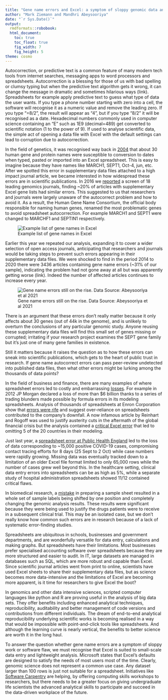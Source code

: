 ```yaml
---
title: "Gene name errors and Excel: a symptom of sloppy genomic data analysis or software flaw?"
author: "Mark Ziemann and Mandhri Abeysooriya"
date: "`r Sys.Date()`"
output:
  rmdformats::robobook:
  html_document:
    toc: true
    toc_float: true
    fig_width: 7
    fig_height: 5
theme: cosmo
---
```


Autocorrection, or predictive text is a common feature of many modern tech tools from internet searches, messaging apps to word processors and spreadsheets. Autocorrection is a blessing for those of us with bad spelling or clumsy typing but when the predictive text algorithm gets it wrong, it can change the message in dramatic and sometimes hilarious ways (link). Spreadsheets for example apply predictive text to guess what type of data the user wants. If you type a phone number starting with zero into a cell, the software will recognise it as a numeric value and remove the leading zero. If you type “=8/2”, the result will appear as “4”, but if you type “8/2” it will be recognised as a date. Hexadecimal numbers commonly used in computer science containing an “E” such as 1E9 (decimal=489) get converted to scientific notation (1 to the power of 9). If used to analyse scientific data, the simple act of opening a data file with Excel with the default settings can lead to corruption due to autocorrection.

In the field of genetics, it was recognised way back in [2004](https://bmcbioinformatics.biomedcentral.com/articles/10.1186/1471-2105-5-80) that about 30 human gene and protein names were susceptible to conversion to dates when typed, pasted or imported into an Excel spreadsheet. This is easy to imagine because they have names like MARCH1, SEPT1, Oct-4, jun, etc. After we spotted this error in supplementary data files attached to a high impact journal article, we became interested in how widespread these errors are in scientific publications. In 2016 we [reported](https://genomebiology.biomedcentral.com/articles/10.1186/s13059-016-1044-7) a screen of 18 leading genomics journals, finding ~20% of articles with supplementary Excel gene lists had similar errors. This suggested to us that researchers and journals were largely unaware of the autocorrect problem and how to avoid it. As a result, the Human Gene Name Consortium, the official body responsible for naming human genes, renamed the most problematic genes to avoid spreadsheet autocorrection. For example MARCH1 and SEPT1 were changed to MARCHF1 and SEPTIN1 respectively.

![Example list of gene names in Excel](https://github.com/markziemann/GeneNameErrors2020/blob/master/images/image1.png?raw=true "Example list of gene names in Excel")

Earlier this year we repeated our analysis, expanding it to cover a wider selection of open access journals, anticipating that researchers and journals would be taking steps to prevent such errors appearing in their supplementary data files. We were shocked to find in the period 2014 to 2020 there were 3436 articles containing gene name errors (~31% of our sample), indicating the problem had not gone away at all but was apparently getting worse (link). Indeed the number of affected articles continues to increase every year.

![Gene name errors still on the rise. Data Source: Abeysooriya et al 2021](https://github.com/markziemann/GeneNameErrors2020/blob/master/images/image2.png?raw=true "Gene name errors still on the rise.")

There is an argument that these errors don’t really matter because it only affects about 30 genes (out of 44k in the genome), and is unlikely to overturn the conclusions of any particular genomic study. Anyone reusing these supplementary data files will find this small set of genes missing or corrupted; irritating if your research project examines the SEPT gene family but it's just one of many gene families in existence.

Still it matters because it raises the question as to how these errors can sneak into scientific publications, which gets to the heart of public trust in research. If gene name autocorrect errors can pass peer-review undetected into published data files, then what other errors might be lurking among the thousands of data points?

In the field of business and finance, there are many examples of where spreadsheet errors led to costly and embarrassing [losses](http://www.eusprig.org/horror-stories.htm). For example in 2012 JP Morgan declared a loss of more than $6 billion thanks to a series of trading blunders made possible by formula errors in its modeling spreadsheets. Analysis of thousands of spreadsheets at Enron Corporation show that [errors were rife](https://ieeexplore.ieee.org/document/7202944) and suggest over-reliance on spreadsheets contributed to the company's downfall. A now infamous article by Reinhart and Rogoff was used to justify austerity cuts in the aftermath of the global financial crisis but the analysis contained a [critical Excel error](https://theconversation.com/the-reinhart-rogoff-error-or-how-not-to-excel-at-economics-13646) that led to omitting 5 of the 20 countries in their modeling.

Just last year, a [spreadsheet error at Public Health England](https://www.bbc.com/news/technology-54423988) led to the loss of data corresponding to ~15,000 positive COVID-19 cases, compromising contact tracing efforts for 8 days (25 Sept to 2 Oct) while case numbers were rapidly growing. Missing data was eventually tracked down to a limitation of an older Excel file format limited to only 65,000 rows while the number of cases grew well beyond this. In the healthcare setting, clinical data entry errors into spreadsheets can be as high as 5%, while a separate study of hospital administration spreadsheets showed 11/12 contained critical flaws. 

In biomedical research, a [mistake](https://www.nature.com/articles/nm0610-618a) in preparing a sample sheet resulted in a whole set of sample labels being shifted by one position and completely changing the genomic analysis results. These results were significant because they were being used to justify the drugs patients were to receive in a subsequent clinical trial. This may be an isolated case, but we don’t really know how common such errors are in research because of a lack of systematic error-finding studies.

Spreadsheets are ubiquitous in schools, businesses and government departments, and are wonderfully versatile for data entry, calculations and making graphs. But spreadsheets have their limitations. Most businesses prefer specialised accounting software over spreadsheets because they are more structured and easier to audit. In IT, large datasets are managed in databases such as SQL, which are more robust and capable than Excel. Since scientific journal articles went from print to online, scientists have used Excel sheets to share their supplementary data files, but as science becomes more data-intensive and the limitations of Excel are becoming more apparent, is it time for researchers to give Excel the boot?

In genomics and other data intensive sciences, scripted computer languages like python and R are proving useful in the analysis of big data sets. They offer benefits including enhanced analytical techniques, reproducibility, auditability and better management of code versions and contributions from different individuals. The dream of end-to-end analytical reproducibility underlying scientific works is becoming realised in a way that would be impossible with point-and-click tools like spreadsheets. And although the learning curve is nearly vertical, the benefits to better science are worth it in the long haul. 

To answer the question whether gene name errors are a symptom of sloppy work or software flaw, we must recognise that Excel is suited to small-scale data entry and lightweight analysis. Microsoft states that Excel’s defaults are designed to satisfy the needs of most users most of the time. Clearly, genomic science does not represent a common use case. Any dataset larger than 100 rows is just not suitable for a spreadsheet. Initiatives like [Software Carpentry](https://software-carpentry.org/about/) are helping, by offering computing skills workshops to researchers, but there needs to be a greater focus on giving undergraduate life scientists the advanced analytical skills to participate and succeed in the data-driven workplace of the future. 